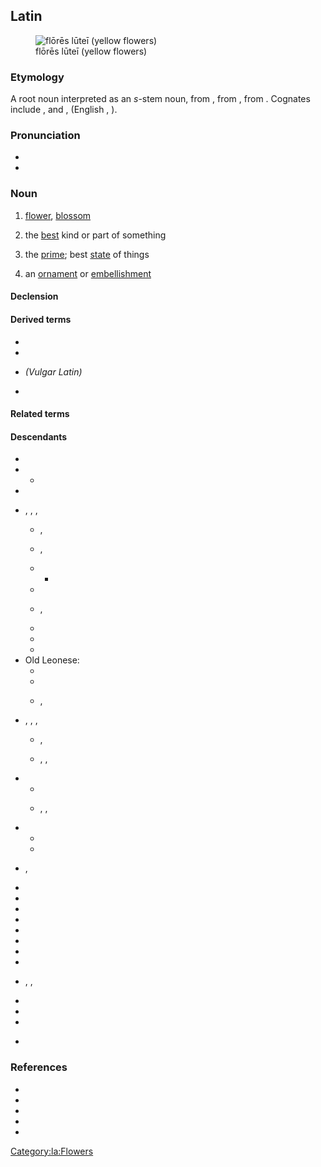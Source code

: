 ==Latin==
[[Image:Gagea probably bohemica seglea.JPG|thumb|flōrēs lūteī (yellow flowers)]]

===Etymology===
{{PIE root|la|bʰleh₃}}
A root noun interpreted as an ''s''-stem noun, from {{der|la|itc-pro|*flōs}}, from {{der|la|ine-pro|*bʰleh₃-s||flower, blossom}}, from {{m|ine-pro|*bʰleh₃-||to bloom}}. Cognates include {{cog|grc|φύλλον}}, {{cog|got|sc=Goth|𐌱𐌻𐍉𐌼𐌰}} and {{cog|ang|blōstm}}, {{m|ang|blæd||leaf}} (English {{m|en|blossom}}, {{m|en|blade}}).

===Pronunciation===
* {{la-IPA|flōs}}
* {{audio|la-cls-flos.ogg|Audio (Classical)|lang=la}}

===Noun===
{{la-noun|flōs/flōr<3>|g=m}}

# [[flower]], [[blossom]]
# {{lb|la|figuratively}} the [[best]] kind or part of something
# {{lb|la|figuratively}} the [[prime]]; best [[state]] of things
# {{lb|la|figuratively}} an [[ornament]] or [[embellishment]]

====Declension====
{{la-ndecl|flōs/flōr<3>}}

====Derived terms====
* {{l|la|flōreō}}
* {{l|la|flōreus}}
* {{l|la|*flōriculus}} ''(Vulgar Latin)''
* {{l|la|flōsculus}}

====Related terms====
{{rel3|la|Flōra
|flōrālia
|flōrēns
|flōrenter
|flōrentes
|flōrescō
|flōreus
|flōricomus
|flōridē
|flōridulus
|flōrifer
|flōrigenus
|flōriger
|flōritiō
|flōrōsus
|flōrulentus
|flosculē
|flosculus
}}

====Descendants====
{{top3}}
* {{desc|an|flor}}
* {{desc|eo|floro}}
** {{desc|io|floro}}
* {{desc|ia|flor}}
* {{desc|fro|flor}}, {{l|fro|fleur}}, {{l|fro|flour}}, {{l|fro|flur}}
** {{desc|kw|flour}}, {{l|kw|flowr}}
** {{desc|en|flower}}, {{l|en|flourish}}
** {{desc|fr|fleur}}
*** {{desc|ht|flè}}
** {{desc|ga|plúr}}
** {{desc|nrf|flieur}} {{q|Jersey}}, {{l|nrf|flleur}} {{q|Guernsey}}
** {{desc|sco|flour}}
** {{desc|gd|flùr}}
** {{desc|wa|fleur}}
* Old Leonese:
** {{desc|ast|flor}}
** {{desc|ext|frol}}
** {{desc|mwl|frol}}, {{l|mwl|flor}}
* {{desc|roa-opt|flor}}, {{l|roa-opt|fror}}, {{l|roa-opt|frol}}, {{l|roa-opt|*chor}}
** {{desc|gl|flor}}, {{l|gl|chor}}
** {{desc|pt|flor}}, {{l|pt|frol}}, {{l|pt|chor}}
* {{desc|pro|flor}}
** {{desc|ca|flor}}
** {{desc|oc|flor}}, {{l|oc|flour}}, {{l|oc|hlor}}
* {{desc|osp|flor}}
** {{desc|lad|flor}}
** {{desc|es|flor}}
* {{desc|rup|floari}}, {{l|rup|floarã}}
* {{desc|co|fiore}}
* {{desc|dlm|fiaur}}
* {{desc|fur|flôr}}
* {{desc|ist|fiuri}}
* {{desc|it|fiore}}
* {{desc|rgn|fjór}}
* {{desc|ro|floare}}
* {{desc|rm|flur}}
* {{desc|sc|frore}}, {{l|sc|fiòre}}, {{l|sc|flore}}
* {{desc|scn|ciuri}}
* {{desc|sv|flor}}
* {{desc|vec|fior}}
* {{desc|mt|fjura|bor=1}} {{q|from Italo-Romance}}
{{bottom}}

===References===
* {{R:L&S}}
* {{R:Elementary Lewis}}
* {{R:du Cange}}
* {{R:Gaffiot}}
* {{R:M&A}}

[[Category:la:Flowers]]